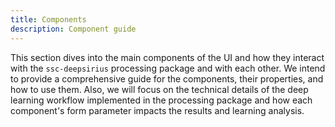 ```yaml
---
title: Components
description: Component guide
---
```


This section dives into the main components of the UI and how they interact with
the `ssc-deepsirius` processing package and with each other. We intend to provide
a comprehensive guide for the components, their properties, and how to use them.
Also, we will focus on the technical details of the deep learning workflow
implemented in the processing package and how each component's form parameter
impacts the results and learning analysis.

<Cards>
  <Card
    title="Workspace"
    description="Where the magic happens."
    href="/docs/components/workspace"
  />
  <Card
    title="Dataset"
    description="Get your data ready."
    href="/docs/components/dataset"
  />
  <Card
    title="Network"
    description="Train train train!"
    href="/docs/components/network"
  />
  <Card
    title="Inference"
    description="Results and analysis."
    href="/docs/components/inference"
  />
</Cards>
